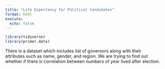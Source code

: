 ```yaml
---
title: "Life Expectancy for Political Candidates"
format: html
execute: 
  echo: false
---
```



```r
library(tidyverse)
library(primer.data)
```

There is a dataset which includes list of governors along with their attributes such as name, gender, and region.  We are trying to find out whether if there is correlation between numbers of year lived after election.
